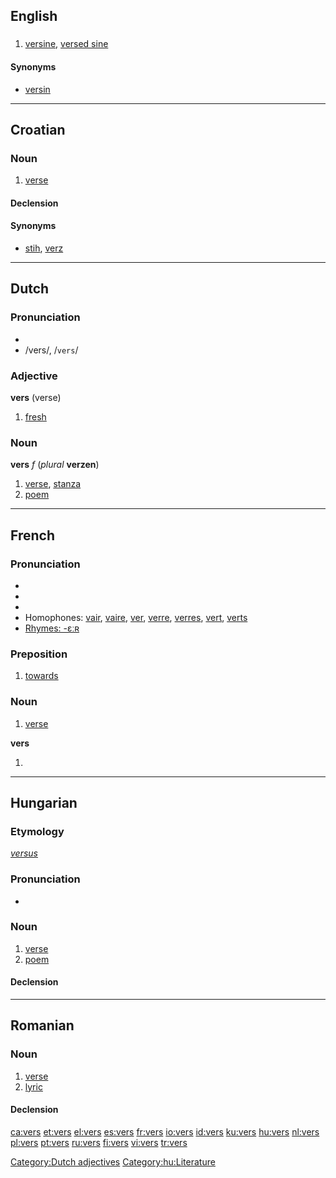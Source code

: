 {{see|verš}}
==English==

==={{abbreviation}}===
{{infl|en|abbreviation}}

# {{trigonometry}} [[versine]], [[versed sine]]

====Synonyms====
* [[versin]]

----

==Croatian==

===Noun===
{{hr-noun|g=m|versi}}

# {{archaic|lang=hr}} [[verse]]

====Declension====
{{hr-decl-dan}}

====Synonyms====
* [[stih]], [[verz]]

----

==Dutch==

===Pronunciation===
*{{audio|Nl-vers.ogg|audio}}
* /vers/, /<tt>vers</tt>/

===Adjective===
'''vers''' (verse)

# [[fresh]]

===Noun===
'''vers''' ''f'' (''plural'' '''verzen''')

# [[verse]], [[stanza]]
# [[poem]]

[[Category:Dutch adjectives]]

----

==French==

===Pronunciation===
*{{audio|Fr-vers.ogg|audio}}
* {{IPA | /vɛːʁ/}}
* {{SAMPA | /vE:R/}}
* Homophones: [[vair]], [[vaire]], [[ver]], [[verre]], [[verres]], [[vert]], [[verts]]
* [[Rhymes:French:-εːʀ|Rhymes: -εːʀ]]

===Preposition===
{{infl|fr|preposition}}

# [[towards]]

===Noun===
{{fr-noun|m| plural=vers}}

# [[verse]]

'''vers''' {{m|p}}

# {{plural of | ver#French | ver|lang=French}}

----

==Hungarian==

===Etymology===
{{L.|hu}} ''[[versus]]''

===Pronunciation===
* {{IPA|/ˈvɛrʃ/|lang=hu}}

===Noun===
{{hu-noun|ek}}

# [[verse]]
# [[poem]]

====Declension====
{{hu-decl-ek|ver|s|et}}{{hu-pos-etek|vers||ei}}

[[Category:hu:Literature]]

----

==Romanian==

===Noun===
{{ro-noun|gend=n|pl=versuri}}

# [[verse]]
# [[lyric]]

====Declension====
{{ro-noun-n-uri}}

[[ca:vers]]
[[et:vers]]
[[el:vers]]
[[es:vers]]
[[fr:vers]]
[[io:vers]]
[[id:vers]]
[[ku:vers]]
[[hu:vers]]
[[nl:vers]]
[[pl:vers]]
[[pt:vers]]
[[ru:vers]]
[[fi:vers]]
[[vi:vers]]
[[tr:vers]]